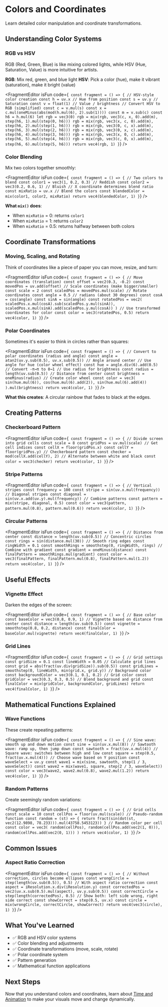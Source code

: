 # Colors and Coordinates


Learn detailed color manipulation and coordinate transformations.

## Understanding Color Systems

### RGB vs HSV

RGB (Red, Green, Blue) is like mixing colored lights, while HSV (Hue, Saturation, Value) is more intuitive for artists.

**RGB**: Mix red, green, and blue light
**HSV**: Pick a color (hue), make it vibrant (saturation), make it bright (value)

<FragmentEditor
        isFun
        code={`
const fragment = () => {
        // HSV-style color creation
        const h = uv.x // Hue from position
        const s = uv.y // Saturation
        const v = float(1) // Value / brightness
        // Convert HSV to RGB (simplified)
        const c = v.mul(s)
        const x = c.mul(oneMinus(abs(mod(h.mul(6), 2).sub(1))))
        const m = v.sub(c)
        const h6 = h.mul(6)
        let rgb = vec3(0)
        rgb = mix(rgb, vec3(c, x, 0).add(m), step(h6, 1).mul(step(0, h6)))
        rgb = mix(rgb, vec3(x, c, 0).add(m), step(h6, 2).mul(step(1, h6)))
        rgb = mix(rgb, vec3(0, c, x).add(m), step(h6, 3).mul(step(2, h6)))
        rgb = mix(rgb, vec3(0, x, c).add(m), step(h6, 4).mul(step(3, h6)))
        rgb = mix(rgb, vec3(x, 0, c).add(m), step(h6, 5).mul(step(4, h6)))
        rgb = mix(rgb, vec3(c, 0, x).add(m), step(h6, 6).mul(step(5, h6)))
        return vec4(rgb, 1)
}`}
/>

### Color Blending

Mix two colors together smoothly:

<FragmentEditor
        isFun
        code={`
const fragment = () => {
        // Two colors to blend
        const color1 = vec3(1, 0.2, 0.3) // Reddish
        const color2 = vec3(0.2, 0.6, 1) // Bluish
        // X coordinate determines blend ratio
        const mixRatio = uv.x
        // Blend the colors
        const blendedColor = mix(color1, color2, mixRatio)
        return vec4(blendedColor, 1)
}`}
/>

**What `mix()` does**:

- When `mixRatio` = 0: returns `color1`
- When `mixRatio` = 1: returns `color2`
- When `mixRatio` = 0.5: returns halfway between both colors

## Coordinate Transformations

### Moving, Scaling, and Rotating

Think of coordinates like a piece of paper you can move, resize, and turn:

<FragmentEditor
        isFun
        code={`
const fragment = () => {
        // Move coordinates (translation)
        const offset = vec2(0.3, -0.2)
        const movedPos = uv.add(offset)
        // Scale coordinates (make bigger/smaller)
        const scale = 2
        const scaledPos = movedPos.mul(scale)
        // Rotate coordinates
        const angle = 0.5 // radians (about 30 degrees)
        const cosA = cos(angle)
        const sinA = sin(angle)
        const rotatedPos = vec2(
                scaledPos.x.mul(cosA).sub(scaledPos.y.mul(sinA)),
                scaledPos.x.mul(sinA).add(scaledPos.y.mul(cosA))
        )
        // Use transformed coordinates for color
        const color = vec3(rotatedPos, 0.5)
        return vec4(color, 1)
}`}
/>

### Polar Coordinates

Sometimes it's easier to think in circles rather than squares:

<FragmentEditor
        isFun
        code={`
const fragment = () => {
        // Convert to polar coordinates (radius and angle)
        const angle = atan2(uv.y.sub(0.5), uv.x.sub(0.5)) // Angle around center
        // Use angle for hue (color wheel effect)
        const hue = angle.div(6).add(0.5) // Convert -π→π to 0→1
        // Use radius for brightness
        const radius = length(uv.sub(0.5)) // Distance from center
        const brightness = oneMinus(radius)
        // Create color wheel
        const color = vec3(
                sin(hue.mul(6)),
                cos(hue.mul(6).add(2)),
                sin(hue.mul(6).add(4))
        ).mul(brightness)
        return vec4(color, 1)
}`}
/>

**What this creates**: A circular rainbow that fades to black at the edges.

## Creating Patterns

### Checkerboard Pattern

<FragmentEditor
        isFun
        code={`
const fragment = () => {
        // Divide screen into grid cells
        const scale = 8
        const gridPos = uv.mul(scale)
        // Get cell indices
        const cellX = floor(gridPos.x)
        const cellY = floor(gridPos.y)
        // Checkerboard pattern
        const checker = mod(cellX.add(cellY), 2)
        // Alternate between white and black
        const color = vec3(checker)
        return vec4(color, 1)
}`}
/>

### Stripe Patterns

<FragmentEditor
        isFun
        code={`
const fragment = () => {
        // Vertical stripes
        const frequency = 100
        const stripe = sin(uv.x.mul(frequency))
        // Diagonal stripes
        const diagonal = sin(uv.x.add(uv.y).mul(frequency))
        // Combine patterns
        const pattern = mix(stripe, diagonal, 0.5)
        const color = vec3(pattern, pattern.mul(0.8), pattern.mul(0.6))
        return vec4(color, 1)
}`}
/>

### Circular Patterns

<FragmentEditor
        isFun
        code={`
const fragment = () => {
        // Distance from center
        const distance = length(uv.sub(0.5))
        // Concentric circles
        const rings = sin(distance.mul(30))
        // Smooth ring edges
        const ringWidth = 0.1
        const smoothRings = smoothstep(0, ringWidth, rings)
        // Combine with gradient
        const gradient = oneMinus(distance)
        const finalPattern = smoothRings.mul(gradient)
        const color = vec3(finalPattern, finalPattern.mul(0.8), finalPattern.mul(1.2))
        return vec4(color, 1)
}`}
/>

## Useful Effects

### Vignette Effect

Darken the edges of the screen:

<FragmentEditor
        isFun
        code={`
const fragment = () => {
        // Base color
        const baseColor = vec3(0.8, 0.9, 1)
        // Vignette based on distance from center
        const distance = length(uv.sub(0.5))
        const vignette = smoothstep(0.8, 0.2, distance)
        const finalColor = baseColor.mul(vignette)
        return vec4(finalColor, 1)
}`}
/>

### Grid Lines

<FragmentEditor
        isFun
        code={`
const fragment = () => {
        // Grid settings
        const gridSize = 0.1
        const lineWidth = 0.05
        // Calculate grid lines
        const grid = abs(fract(uv.div(gridSize)).sub(0.5))
        const gridLines = smoothstep(0, lineWidth, min(grid.x, grid.y))
        // Background color
        const backgroundColor = vec3(0.1, 0.1, 0.2)
        // Grid color
        const gridColor = vec3(0.3, 0.3, 0.5)
        // Blend background and grid
        const finalColor = mix(gridColor, backgroundColor, gridLines)
        return vec4(finalColor, 1)
}`}
/>

## Mathematical Functions Explained

### Wave Functions

These create repeating patterns:

<FragmentEditor
        isFun
        code={`
const fragment = () => {
        // Sine wave: smooth up and down motion
        const sine = sin(uv.x.mul(8))
        // Sawtooth wave: ramp up, then jump down
        const sawtooth = fract(uv.x.mul(4))
        // Square wave: switches between high and low
        const square = step(0.5, fract(uv.x.mul(4)))
        // Choose wave based on Y position
        const waveSelect = uv.y
        const wave1 = mix(sine, sawtooth, step(1 / 3, waveSelect))
        const wave2 = mix(wave1, square, step(2 / 3, waveSelect))
        const color = vec3(wave2, wave2.mul(0.8), wave2.mul(1.2))
        return vec4(color, 1)
}`}
/>

### Random Patterns

Create seemingly random variations:

<FragmentEditor
        isFun
        code={`
const fragment = () => {
        // Grid cells
        const scale = 10
        const cellPos = floor(uv.mul(scale))
        // Pseudo-random function
        const random = (st) => {
                return fract(sin(dot(st, vec2(12.9898, 78.233))).mul(43758.5453123))
        }
        // Random color per cell
        const color = vec3(
                random(cellPos),
                random(cellPos.add(vec2(1, 0))),
                random(cellPos.add(vec2(0, 1)))
        )
        return vec4(color, 1)
}`}
/>

## Common Issues

### Aspect Ratio Correction

<FragmentEditor
        isFun
        code={`
const fragment = () => {
        // Without correction, circles become ellipses
        const wrongCircle = step(length(uv.sub(0.5)), 0.5)
        // With aspect ratio correction
        const aspect = iResolution.x.div(iResolution.y)
        const correctedPos = vec2(uv.x.sub(0.5).mul(aspect), uv.y.sub(0.5))
        const correctCircle = step(length(correctedPos), 0.5)
        // Show both: left side wrong, right side correct
        const showCorrect = step(0.5, uv.x)
        const circle = mix(wrongCircle, correctCircle, showCorrect)
        return vec4(vec3(circle), 1)
}`}
/>

## What You've Learned

- ✅ RGB and HSV color systems
- ✅ Color blending and adjustments
- ✅ Coordinate transformations (move, scale, rotate)
- ✅ Polar coordinate system
- ✅ Pattern generation
- ✅ Mathematical function applications

## Next Steps

Now that you understand colors and coordinates, learn about [Time and Animation](03-time-animation.md) to make your visuals move and change dynamically.
